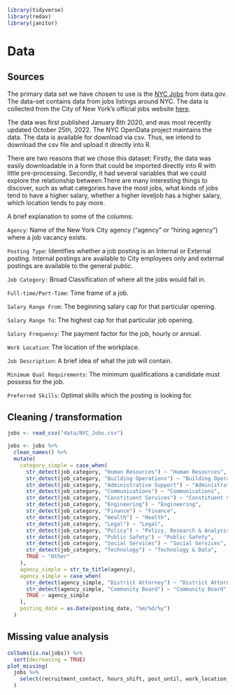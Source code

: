 
```r
library(tidyverse)
library(redav)
library(janitor)
```


# Data 

## Sources

The primary data set we have chosen to use is the [NYC Jobs](https://catalog.data.gov/dataset/nyc-jobs) from data.gov. The data-set 
contains data from jobs listings around NYC. The data is collected from the City 
of New York's official jobs website [here](https://www1.nyc.gov/jobs/index.page). 

The data was first published January 8th 2020, and was most recently updated 
October 25th, 2022. The NYC OpenData project maintains the data. The data is 
available for download via csv. Thus, we intend to download the csv file and 
upload it directly into R. 

There are two reasons that we chose this dataset:
Firstly, the data was easily downloadable in a form that could be imported directly into R with little pre-processing. 
Secondly, it had several variables that we could explore the relationship between.There are many interesting things to discover, such as what categories have the most jobs, what kinds of jobs tend to have a higher salary, whether a higher leveljob has a higher salary, which location tends to pay more.


A brief explanation to some of the columns:

`Agency`: Name of the New York City agency (“agency” or “hiring agency”) where a 
job vacancy exists. 

`Posting Type`: Identifies whether a job posting is an Internal or External 
posting. Internal postings are available to City employees only and external 
postings are available to the general public. 

`Job Category:` Broad Classification of where all the jobs would fall in.

`Full-time/Part-Time`: Time frame of a job. 

`Salary Range From`: The beginning salary cap for that particular opening.

`Salary Range To`: The highest cap for that particular job opening. 

`Salary Frequency`: The payment factor for the job, hourly or annual.

`Work Location`: The location of the workplace.

`Job Description`: A brief idea of what the job will contain.

`Minimum Qual Requirements`: The minimum qualifications a candidate must possess 
for the job.

`Preferred Skills`: Optimal skills which the posting is looking for.

## Cleaning / transformation

```r
jobs <- read_csv("data/NYC_Jobs.csv")
```

```r
jobs <- jobs %>%
  clean_names() %>%
  mutate(
    category_simple = case_when(
      str_detect(job_category, "Human Resources") ~ "Human Resources",
      str_detect(job_category, "Building Operations") ~ "Building Operations",
      str_detect(job_category, "Administrative Support") ~ "Administrative Support",
      str_detect(job_category, "Communications") ~ "Communications",
      str_detect(job_category, "Constituent Services") ~ "Constituent Services",
      str_detect(job_category, "Engineering") ~ "Engineering",
      str_detect(job_category, "Finance") ~ "Finance",
      str_detect(job_category, "Health") ~ "Health",
      str_detect(job_category, "Legal") ~ "Legal",
      str_detect(job_category, "Policy") ~ "Policy, Research & Analysis",
      str_detect(job_category, "Public Safety") ~ "Public Safety",
      str_detect(job_category, "Social Services") ~ "Social Services",
      str_detect(job_category, "Technology") ~ "Technology & Data",
      TRUE ~ "Other"
    ),
    agency_simple = str_to_title(agency),
    agency_simple = case_when(
      str_detect(agency_simple, "District Attorney") ~ "District Attorney",
      str_detect(agency_simple, "Community Board") ~ "Community Board",
      TRUE ~ agency_simple
    ),
    posting_date = as.Date(posting_date, "%m/%d/%y")
  )
```


## Missing value analysis

```r
colSums(is.na(jobs)) %>%  
  sort(decreasing = TRUE)
plot_missing(
  jobs %>% 
    select(recruitment_contact, hours_shift, post_until, work_location_1, additional_information, preferred_skills, full_time_part_time_indicator, minimum_qual_requirements, job_category, career_level, to_apply)
  )
```




